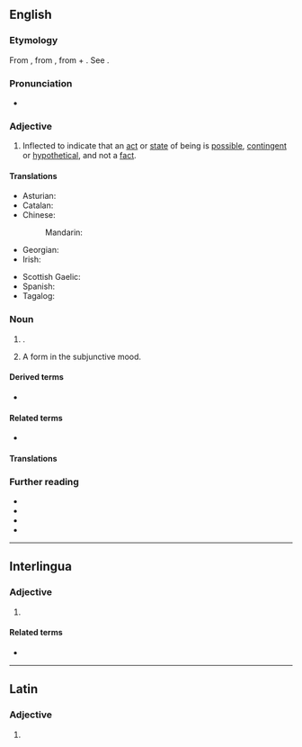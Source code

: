 ==English==

===Etymology===
From {{bor|en|la|subjunctīvus||serving to join, connecting, in grammar applies to the subjunctive mode}}, from {{m|la|subjungere||to add, join, subjoin}}, from {{m|la|sub||under}} + {{m|la|jungere||to join, yoke}}. See {{m|en|join}}.

===Pronunciation===
* {{IPA|en|/səbˈdʒʌŋktɪv/}}

===Adjective===
{{examples-right|sense=usages of verbs inflected in the subjunctive mood|examples=* ''So '''[[be]]''' it''.
* ''I wouldn’t do it if I '''were''' you.''
* '''''Were''' I a younger man, I would have fought back.''
* ''I insisted that he '''leave''' immediately.''
}}
{{en-adj|-}}

# {{lb|en|grammar|of a verb}} Inflected to indicate that an [[act]] or [[state]] of being is [[possible]], [[contingent]] or [[hypothetical]], and not a [[fact]].

====Translations====
{{trans-top|possible, contingent, or hypothetical; not a fact}}
* Asturian: {{t|ast|suxuntivu}}
* Catalan: {{t+|ca|subjuntiu}}
* Chinese:
*: Mandarin: {{t+|cmn|虚拟}}
* Georgian: {{t|ka|კავშირებითი}}
* Irish: {{t|ga|foshuiteach}}
{{trans-mid}}
* Scottish Gaelic: {{t|gd|fo-leantach}}
* Spanish: {{t+|es|subjuntivo}}
* Tagalog: {{t|tl|pasakali}}
{{trans-bottom}}

===Noun===
{{en-noun|~}}

# {{lb|en|grammar|uncountable}} {{ellipsis of|en|subjunctive mood}}.
# {{lb|en|countable}} A form in the subjunctive mood.

====Derived terms====
* {{l|en|subjunctive mood}}

====Related terms====
* {{l|en|subjoin}}

====Translations====
{{trans-see|subjunctive mood}}

===Further reading===
* {{pedia|Subjunctive mood}}
* {{pedia|English subjunctive}}
* {{R:Webster 1913}}
* {{R:Century 1911}}

----

==Interlingua==

===Adjective===
{{head|ia|adjective}}

# {{l|en|subjunctive}}

====Related terms====
* {{l|ia|subjunctivo}}

----

==Latin==

===Adjective===
{{la-adj-form|subjūnctīve}}

# {{inflection of|la|subjūnctīvus||voc|m|s}}